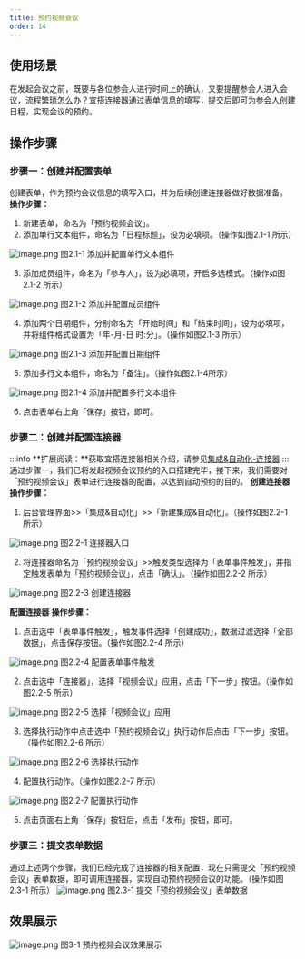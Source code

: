 ```yaml
---
title: 预约视频会议
order: 14
---
```

## 使用场景
在发起会议之前，既要与各位参会人进行时间上的确认，又要提醒参会人进入会议，流程繁琐怎么办？宜搭连接器通过表单信息的填写，提交后即可为参会人创建日程，实现会议的预约。

## 操作步骤
### 步骤一：创建并配置表单
创建表单，作为预约会议信息的填写入口，并为后续创建连接器做好数据准备。
**操作步骤：**

1. 新建表单，命名为「预约视频会议」。
2. 添加单行文本组件，命名为「日程标题」，设为必填项。（操作如图2.1-1 所示）

![image.png](https://img.alicdn.com/imgextra/i1/O1CN01yVFjlD1urjAt7UCmO_!!6000000006091-2-tps-1920-955.png)
图2.1-1 添加并配置单行文本组件
​


3. 添加成员组件，命名为「参与人」，设为必填项，开启多选模式。（操作如图2.1-2 所示）

![image.png](https://img.alicdn.com/imgextra/i2/O1CN01vH20yl1jJPjSk4div_!!6000000004527-2-tps-1920-955.png)
图2.1-2 添加并配置成员组件
​


4. 添加两个日期组件，分别命名为「开始时间」和「结束时间」，设为必填项，并将组件格式设置为「年-月-日 时:分」。（操作如图2.1-3 所示）

![image.png](https://img.alicdn.com/imgextra/i4/O1CN0102aTMS25ePQvMuIJM_!!6000000007551-2-tps-1920-955.png)
图2.1-3 添加并配置日期组件
​


5. 添加多行文本组件，命名为「备注」。（操作如图2.1-4所示）

![image.png](https://img.alicdn.com/imgextra/i1/O1CN01KnvuF71UTkQmWofFs_!!6000000002519-2-tps-1920-955.png)
图2.1-4 添加并配置多行文本组件
​


6. 点击表单右上角「保存」按钮，即可。
### 步骤二：创建并配置连接器
:::info
**扩展阅读：**获取宜搭连接器相关介绍，请参见[集成&自动化-连接器](https://www.yuque.com/yida/support/zevvr1?view=doc_embed)
:::
通过步骤一，我们已将发起视频会议预约的入口搭建完毕，接下来，我们需要对「预约视频会议」表单进行连接器的配置，以达到自动预约的目的。
**创建连接器**
**操作步骤：**

1. 后台管理界面>>「集成&自动化」>>「新建集成&自动化」。（操作如图2.2-1 所示）

![image.png](https://img.alicdn.com/imgextra/i4/O1CN01c38kdG1S3yujtQGhR_!!6000000002192-2-tps-2878-1592.png)
图2.2-1 连接器入口
​


2. 将连接器命名为「预约视频会议」>>触发类型选择为「表单事件触发」，并指定触发表单为「预约视频会议」，点击「确认」。（操作如图2.2-2 所示）

![image.png](https://img.alicdn.com/imgextra/i3/O1CN01QYrdoA1ZBx7aOwVKa_!!6000000003157-2-tps-2878-1592.png)
图2.2-3 创建连接器
​

**配置连接器**
**操作步骤：**

1. 点击选中「表单事件触发」，触发事件选择「创建成功」，数据过滤选择「全部数据」，点击保存按钮。（操作如图2.2-4 所示）

![image.png](https://img.alicdn.com/imgextra/i3/O1CN01MAznCi1gygZh00Rcr_!!6000000004211-2-tps-1920-955.png)
图2.2-4 配置表单事件触发
​


2. 点击选中「连接器」，选择「视频会议」应用，点击「下一步」按钮。（操作如图2.2-5 所示）

![image.png](https://img.alicdn.com/imgextra/i3/O1CN01VIzXW91zEPFoLq5n7_!!6000000006682-2-tps-1920-955.png)
图2.2-5 选择「视频会议」应用
​


3. 选择执行动作中点击选中「预约视频会议」执行动作后点击「下一步」按钮。（操作如图2.2-6 所示）

![image.png](https://img.alicdn.com/imgextra/i3/O1CN01Swt1wS271b6QMeuAG_!!6000000007737-2-tps-1920-950.png)
图2.2-6 选择执行动作
​


4. 配置执行动作。（操作如图2.2-7 所示）

![image.png](https://img.alicdn.com/imgextra/i4/O1CN01bGlZHC1P9zGCUbMEp_!!6000000001799-2-tps-1920-955.png)
图2.2-7 配置执行动作
​


5. 点击页面右上角「保存」按钮后，点击「发布」按钮，即可。
### 步骤三：提交表单数据
通过上述两个步骤，我们已经完成了连接器的相关配置，现在只需提交「预约视频会议」表单数据，即可调用连接器，实现自动预约视频会议的功能。（操作如图2.3-1 所示）
![image.png](https://img.alicdn.com/imgextra/i3/O1CN01GCp5xs1QVLLepXyI1_!!6000000001981-2-tps-1920-955.png)
图2.3-1 提交「预约视频会议」表单数据

## 效果展示
![image.png](https://img.alicdn.com/imgextra/i4/O1CN010S56ua1sInk8MfIUY_!!6000000005744-2-tps-1920-1042.png)
图3-1 预约视频会议效果展示